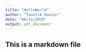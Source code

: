 ```yaml
---
title: "HelloWorld"
author: "Taoufik Bouzar"
date: "08/11/2019"
output: pdf_document
---
```


## This is a markdown file